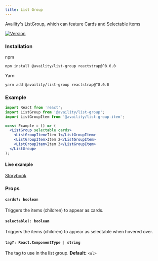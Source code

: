 ```yaml
---
title: List Group
---
```


Availity's ListGroup, which can feature Cards and Selectable items

[![Version](https://img.shields.io/npm/v/@availity/list-group.svg?style=for-the-badge)](https://www.npmjs.com/package/@availity/list-group)

### Installation

npm

```bash
npm install @availity/list-group reactstrap@^8.0.0
```

Yarn

```bash
yarn add @availity/list-group reactstrap@^8.0.0
```

### Example

```jsx
import React from 'react';
import ListGroup from '@availity/list-group';
import ListGroupItem from '@availity/list-group-item';

const Example = () => (
  <ListGroup selectable cards>
    <ListGroupItem>Item 1</ListGroupItem>
    <ListGroupItem>Item 2</ListGroupItem>
    <ListGroupItem>Item 3</ListGroupItem>
  </ListGroup>
);
```

#### Live example

[Storybook](https://availity.github.io/availity-react/storybook/?path=/story/components-list-group--default)

### Props

#### `cards?: boolean`

Triggers the items (children) to appear as cards.

#### `selectable?: boolean`

Triggers the items (children) to appear as selectable when hovered over.

#### `tag?: React.ComponentType | string`

The tag to use in the list group. **Default:** `<ul>`
